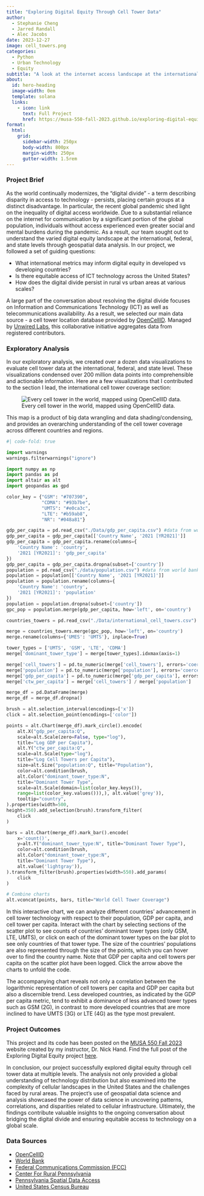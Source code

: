 ```yaml
---
title: "Exploring Digital Equity Through Cell Tower Data"
author:
  - Stephanie Cheng
  - Jarred Randall
  - Alec Jacobs
date: 2023-12-27
image: cell_towers.png
categories:
  - Python
  - Urban Technology
  - Equity
subtitle: "A look at the internet access landscape at the international, federal, and state level through geospatial data analysis"
about:
  id: hero-heading
  image-width: 0em
  template: solana
  links:
    - icon: link
      text: Full Project
      href: https://musa-550-fall-2023.github.io/exploring-digital-equity/
format:
  html: 
    grid:
      sidebar-width: 250px
      body-width: 800px
      margin-width: 250px
      gutter-width: 1.5rem
---
```


### Project Brief

As the world continually modernizes, the "digital divide" - a term describing disparity in access to technology - persists, placing certain groups at a distinct disadvantage. In particular, the recent global pandemic shed light on the inequality of digital access worldwide. Due to a substantial reliance on the internet for communication by a significant portion of the global population, individuals without access experienced even greater social and mental burdens during the pandemic. As a result, our team sought out to understand the varied digital equity landscape at the international, federal, and state levels through geospatial data analysis. In our project, we followed a set of guiding questions:

- What international metrics may inform digital equity in developed vs developing countries?
- Is there equitable access of ICT technology across the United States?
- How does the digital divide persist in rural vs urban areas at various scales?

A large part of the conversation about resolving the digital divide focuses on Information and Communications Technology (ICT) as well as telecommunications availability. As a result, we selected our main data source - a cell tower location database provided by [OpenCellID](https://opencellid.com). Managed by [Unwired Labs](https://unwiredlabs.com), this collaborative initiative aggregates data from registered contributors.


### Exploratory Analysis

In our exploratory analysis, we created over a dozen data visualizations to evaluate cell tower data at the international, federal, and state level. These visualizations condensed over 200 million data points into comprehensible and actionable information. Here are a few visualizations that I contributed to the section I lead, the international cell tower coverage section: 

![Every cell tower in the world, mapped using OpenCellID data.](cell_towers.png)

This map is a product of big data wrangling and data shading/condensing, and provides an overarching understanding of the cell tower coverage across different countries and regions.

```python
#| code-fold: true

import warnings
warnings.filterwarnings("ignore")

import numpy as np
import pandas as pd
import altair as alt
import geopandas as gpd

color_key = {"GSM": "#707390",
             "CDMA": "#93b7be",
             "UMTS": "#e0ca3c",
             "LTE": "#b59ab8",
             "NR": "#048a81"}

gdp_per_capita = pd.read_csv("./Data/gdp_per_capita.csv") #data from world bank
gdp_per_capita = gdp_per_capita[['Country Name', '2021 [YR2021]']]
gdp_per_capita = gdp_per_capita.rename(columns={
    'Country Name': 'country',
    '2021 [YR2021]': 'gdp_per_capita'
})
gdp_per_capita = gdp_per_capita.dropna(subset=['country'])
population = pd.read_csv("./data/population.csv") #data from world bank
population = population[['Country Name', '2021 [YR2021]']]
population = population.rename(columns={
    'Country Name': 'country',
    '2021 [YR2021]': 'population'
})
population = population.dropna(subset=['country'])
gpc_pop = population.merge(gdp_per_capita, how='left', on='country')

countries_towers = pd.read_csv("./Data/international_cell_towers.csv")

merge = countries_towers.merge(gpc_pop, how='left', on='country')
merge.rename(columns={'UMES': 'UMTS'}, inplace=True)

tower_types = ['UMTS', 'GSM', 'LTE', 'CDMA']
merge['dominant_tower_type'] = merge[tower_types].idxmax(axis=1)

merge['cell_towers'] = pd.to_numeric(merge['cell_towers'], errors='coerce')
merge['population'] = pd.to_numeric(merge['population'], errors='coerce')
merge['gdp_per_capita'] = pd.to_numeric(merge['gdp_per_capita'], errors='coerce')
merge['ctw_per_capita'] = merge['cell_towers'] / merge['population']

merge_df = pd.DataFrame(merge)
merge_df = merge_df.dropna()

brush = alt.selection_interval(encodings=['x'])
click = alt.selection_point(encodings=['color'])

points = alt.Chart(merge_df).mark_circle().encode(
    alt.X("gdp_per_capita:Q",
    scale=alt.Scale(zero=False, type="log"),
    title="Log GDP per Capita"),
    alt.Y("ctw_per_capita:Q",
    scale=alt.Scale(type="log"),
    title="Log Cell Towers per Capita"),
    size=alt.Size("population:Q", title="Population"),
    color=alt.condition(brush,
    alt.Color("dominant_tower_type:N",
    title="Dominant Tower Type",
    scale=alt.Scale(domain=list(color_key.keys()), 
    range=list(color_key.values())),), alt.value('grey')),
    tooltip="country",
).properties(width=500,
height=350).add_selection(brush).transform_filter(
    click
)

bars = alt.Chart(merge_df).mark_bar().encode(
    x='count()',
    y=alt.Y("dominant_tower_type:N", title="Dominant Tower Type"),
    color=alt.condition(brush,
    alt.Color("dominant_tower_type:N",
    title="Dominant Tower Type"),
    alt.value('lightgray')),
).transform_filter(brush).properties(width=550).add_params(
    click
)

# Combine charts
alt.vconcat(points, bars, title="World Cell Tower Coverage")
```

In this interactive chart, we can analyze different countries’ advancement in cell tower technology with respect to their population, GDP per capita, and cell tower per capita. Interact with the chart by selecting sections of the scatter plot to see counts of countries’ dominant tower types (only GSM, LTE, UMTS), or click on each of the dominant tower types on the bar plot to see only countries of that tower type. The size of the countries’ populations are also represented through the size of the points, which you can hover over to find the country name. Note that GDP per capita and cell towers per capita on the scatter plot have been logged. Click the arrow above the charts to unfold the code.

The accompanying chart reveals not only a correlation between the logarithmic representation of cell towers per capita and GDP per capita but also a discernible trend. Less developed countries, as indicated by the GDP per capita metric, tend to exhibit a dominance of less advanced tower types such as GSM (2G), in contrast to more developed countries that are more inclined to have UMTS (3G) or LTE (4G) as the type most prevalent. 

### Project Outcomes

This project and its code has been posted on the [MUSA 550 Fall 2023](musa-550-fall-2023.github.io) website created by my instructor, Dr. Nick Hand. Find the full post of the Exploring Digital Equity project [here](https://musa-550-fall-2023.github.io/exploring-digital-equity/).

In conclusion, our project successfully explored digital equity through cell tower data at multiple levels. The analysis not only provided a global understanding of technology distribution but also examined into the complexity of cellular landscapes in the United States and the challenges faced by rural areas. The project’s use of geospatial data science and analysis showcased the power of data science in uncovering patterns, correlations, and disparities related to cellular infrastructure. Ultimately, the findings contribute valuable insights to the ongoing conversation about bridging the digital divide and ensuring equitable access to technology on a global scale.


### Data Sources
- [OpenCellID](https://opencellid.com)
- [World Bank](https://databank.worldbank.org/reports.aspx?source=2&series=NY.GDP.PCAP.CD&country=#)
- [Federal Communications Commission (FCC)](https://hifld-geoplatform.opendata.arcgis.com/datasets/geoplatform::cellular-towers/about)
- [Center For Rural Pennsylvania](https://www.rural.pa.gov/home)
- [Pennsylvania Spatial Data Access](https://www.pasda.psu.edu/uci/DataSummary.aspx?dataset=24)
- [United States Census Bureau](https://www.census.gov/geographies/mapping-files/time-series/geo/carto-boundary-file.html)
